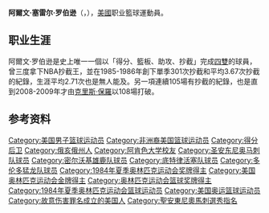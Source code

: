 {{multiple issues|
{{expand|time=2018-11-16T08:42:44+00:00}}
{{expert|time=2018-11-16T08:42:44+00:00}}
{{unreferenced|time=2018-11-16T08:42:44+00:00}}
}}
{{noteTA
|G1=NBA
|T=zh-cn:阿尔文·罗伯逊; zh-hk:阿爾文·羅拔臣; zh-tw:阿爾文·羅伯森;
|1=zh-cn:阿尔文·罗伯逊; zh-hk:阿爾文·羅拔臣; zh-tw:阿爾文·羅伯森;
|2=zh-cn:罗伯逊; zh-hk:羅拔臣; zh-tw:羅伯森;
}}
{{Infobox NBA Player
| name = 阿爾文·羅伯遜<br/>{{lang|en|Alvin Robertson}}
| image = 
| caption = 
| position = [[得分后卫|得分后卫]]
| nickname =
| height_ft       = 6
| height_in       = 3
| weight_lb       = 185
| team = 
| nationality = {{USA}}
| birth_date = {{birth date and age|1962|7|22}}
| birth_place = {{USA}}{{flag|Ohio}}[[巴伯顿_(俄亥俄州)|巴伯顿]]
| high_school = {{link-en|巴伯顿高级中学|Barberton High School (Ohio)}}
| college = {{link-en|克劳德学院|Crowder College}}<br>（1980年–1981年）<br>[[阿肯色大学|阿肯色大学]]<br>（1981年–1984年）
| draft = 第一轮第7顺位
| draft_year = 1984
| draft_team = [[圣安东尼奥马刺|圣安东尼奥马刺]]
| career_number = 21, 3, 7
| career_start = 1984年
| career_end = 2000年
| years1 = {{nbay|1984|start}}–{{nbay|1988|end}} |team1= [[圣安东尼奥马刺|圣安东尼奥马刺]]
| years2 = {{nbay|1989|start}}–{{nbay|1992|end}} |team2= [[密尔沃基雄鹿|密尔沃基雄鹿]]
| years3 = {{nbay|1992|end}} |team3= [[底特律活塞|底特律活塞]]
| years4 = {{nbay|1995|full=y}} |team4= [[多伦多猛龙|多伦多猛龙]]
| awards = 
* 4× [[NBA全明星|NBA全明星]]：1986–1988, 1991
* [[NBA最佳阵容|NBA最佳阵容二阵]]：{{nbay|1985|end}}
* [[NBA最佳进步球员|NBA最佳进步球员]]：{{nbay|1985|end}}
* [[NBA年度最佳防守球员|NBA年度最佳防守球员]]：{{nbay|1985|end}}
* 2× [[NBA最佳防守阵容|NBA最佳防守阵容一阵]]：{{nbay|1986|end}}, {{nbay|1990|end}}
* 4× [[NBA最佳防守阵容|NBA最佳防守阵容二阵]]：{{nbay|1985|end}}, {{nbay|1987|end}}–{{nbay|1989|end}}
* [[NBA历届抢断王|NBA抢断王]]：{{nbay|1985|end}}, {{nbay|1986|end}}, {{nbay|1990|end}}
| stats_league = NBA
| stat1label = 得分
| stat1value = 10,882（14.0分）
| stat2label = 篮板
| stat2value = 4,066（5.2个）
| stat3label = 抢断
| stat3value = 2,112（2.7次）
| bbr = roberal01
| letter = r
| medal_templates =
{{MedalSport|男子[[夏季奥林匹克运动会篮球比赛|篮球]]}}
{{MedalCountry|{{USA}}}}
{{MedalOlympic}}
{{MedalGold|[[1984年夏季奥林匹克运动会|1984年夏季奥林匹克运动会]] | {{link-en|1984年美国男子奥林匹克篮球代表队|1984 United States men's Olympic basketball team|
团体赛}}}}
}}

'''阿爾文·塞雷尔·罗伯逊'''（{{lang-en|'''Alvin Cyrrale Robertson'''}}，{{bd|1962年|7月22日|catIdx=R}}），[[美國|美國]]职业籃球運動員。

==职业生涯==
阿爾文·罗伯逊是史上唯一一個以「得分、籃板、助攻、抄截」完成[[四雙|四雙]]的球員，曾三度拿下NBA抄截王，並在1985-1986年創下單季301次抄截和平均3.67次抄截的紀錄，生涯平均2.71次也是無人能及。另一項連續105場有抄截的紀錄，也是直到2008-2009年才由[[克里斯·保羅|克里斯·保羅]]以108場打破。

== 参考资料 ==
{{reflist}}

{{1984 NBA Draft}}
{{NBA抢断王}}
{{NBA进步最快球员}}
{{NBA年度最佳防守球员}}
{{1984年夏季奥运会美国男子篮球阵容}}

{{Authority control}}
{{DEFAULTSORT:Robertson, Alvin}}
[[Category:美国男子篮球运动员|Category:美国男子篮球运动员]]
[[Category:非洲裔美国篮球运动员|Category:非洲裔美国篮球运动员]]
[[Category:得分后卫|Category:得分后卫]]
[[Category:俄亥俄州人|Category:俄亥俄州人]]
[[Category:阿肯色大学校友|Category:阿肯色大学校友]]
[[Category:圣安东尼奥马刺队球员|Category:圣安东尼奥马刺队球员]]
[[Category:密尔沃基雄鹿队球员|Category:密尔沃基雄鹿队球员]]
[[Category:底特律活塞队球员|Category:底特律活塞队球员]]
[[Category:多伦多猛龙队球员|Category:多伦多猛龙队球员]]
[[Category:1984年夏季奥林匹克运动会奖牌得主|Category:1984年夏季奥林匹克运动会奖牌得主]]
[[Category:美国奥林匹克运动会金牌得主|Category:美国奥林匹克运动会金牌得主]]
[[Category:奥林匹克运动会篮球奖牌得主|Category:奥林匹克运动会篮球奖牌得主]]
[[Category:1984年夏季奥林匹克运动会篮球运动员|Category:1984年夏季奥林匹克运动会篮球运动员]]
[[Category:美国奥运篮球运动员|Category:美国奥运篮球运动员]]
[[Category:故意伤害罪名成立的美国人|Category:故意伤害罪名成立的美国人]]
[[Category:聖安東尼奧馬刺選秀指名|Category:聖安東尼奧馬刺選秀指名]]
